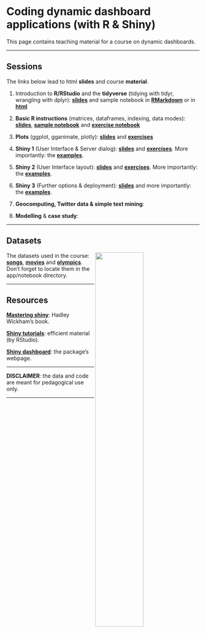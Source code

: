 <br/>  


Coding dynamic dashboard applications (with R & Shiny)
================
This page contains teaching material for a course on dynamic dashboards.

------------------------------------------------------------------------


Sessions
----

The links below lead to html **slides** and course **material**.

1. Introduction to **R/RStudio** and the **tidyverse** (tidying with tidyr, wrangling with dplyr): <a href="files/shiny/S1_tidyverse.html" target="_blank">**slides**</a> and sample notebook in <a href="files/shiny/notebook_options.Rmd" target="_blank">**RMarkdown**</a> or in <a href="files/shiny/notebook_options.html" target="_blank">**html**</a>

2. **Basic R instructions** (matrices, dataframes, indexing, data modes): <a href="files/shiny/S2_base.html" target="_blank">**slides**</a>, <a href="files/shiny/movies_script.Rmd" target="_blank">**sample notebook**</a> and <a href="files/shiny/Tidyverse_exercises_2.Rmd" target="_blank">**exercise notebook**</a>

3. **Plots** (ggplot, gganimate, plotly): <a href="files/shiny/S3_plots.html" target="_blank">**slides**</a> and <a href="files/shiny/S3_exercises.html" target="_blank">**exercises**</a>

4. **Shiny 1** (User Interface & Server dialog): <a href="files/shiny/S4_ui_server.html" target="_blank">**slides**</a> and <a href="files/shiny/S4_exercises.html" target="_blank">**exercises**</a>. More importantly: the <a href="files/shiny/steps4.zip" target="_blank">**examples**</a>.

5. **Shiny 2** (User Interface layout): <a href="files/shiny/S5_Extensions.html" target="_blank">**slides**</a> and <a href="files/shiny/S5_exercises.html" target="_blank">**exercises**</a>. More importantly: the <a href="files/shiny/steps5.zip" target="_blank">**examples**</a>.

6. **Shiny 3** (Further options & deployment): <a href="files/shiny/S6_deploy.html" target="_blank">**slides**</a> and more importantly: the <a href="files/shiny/steps6.zip" target="_blank">**examples**</a>.  

7. **Geocomputing, Twitter data & simple text mining**:

8. **Modelling** & **case study**:

---------

Datasets
----

<img src="files/shiny/ui_server_compact.png" style="width:50%; border:0px solid; margin-right: 20px" align="right">

The datasets used in the course: <a href="files/shiny/songs.RData" target="_blank">**songs**</a>, <a href="files/shiny/movies.RData" target="_blank">**movies**</a> and <a href="files/shiny/olympics.RData" target="_blank">**olympics**</a>. Don't forget to locate them in the app/notebook directory.

-----

Resources
----

<a href="https://mastering-shiny.org" target="_blank">**Mastering shiny**</a>: Hadley Wickham's book.

<a href="https://shiny.rstudio.com/tutorial/" target="_blank">**Shiny tutorials**</a>: efficient material (by RStudio).

<a href="https://rstudio.github.io/shinydashboard/" target="_blank">**Shiny dashboard**</a>: the package's webpage.




------------------------------------------------------------------------

**DISCLAIMER**: the data and code are meant for pedagogical use only. 

------------------------------------------------------------------------

